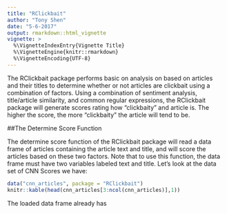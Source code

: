 ---
title: "RClickbait"
author: "Tony Shen"
date: "5-6-2017"
output: rmarkdown::html_vignette
vignette: >
  %\VignetteIndexEntry{Vignette Title}
  %\VignetteEngine{knitr::rmarkdown}
  %\VignetteEncoding{UTF-8}
---

The RClickbait package performs basic on analysis on based on articles and their titles to determine whether or not 
articles are clickbait using a combination of factors. Using a combination of sentiment analysis, title/article similarity, and common regular expressions, the RClickbait package will generate scores rating how "clickbaity" and article is. The higher the score, the more "clickbaity" the article will tend to be.

##The Determine Score Function

The determine score function of the RClickbait package will read a data frame of articles containing the article text and title, and will score the articles based on these two factors. Note that to use this function, the data frame must have two variables labeled text and title. Let's look at the data set of CNN Scores we have:

```{r}
data("cnn_articles", package = "RClickbait")
knitr::kable(head(cnn_articles[3:ncol(cnn_articles)],1))
```

The loaded data frame already has 
